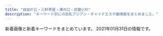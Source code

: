 ```yaml
---
title: "自由が丘・三軒茶屋・溝の口・武蔵小杉"
description: "キーワード別にの巨乳アジアン・チャイナエステ嬢情報をまとめました。"
---
```


新着画像と新着キーワードをまとめています。
2021年01月31日の情報です。

<DmmAffiliateIns />
<KeywordTable
  shops={
    [
    {
        "name": "\u685c",
        "img_links": [
            "http://www.sakura.esraku.com/photo_news/upimg/282545f76dfd1996d7_0.jpg",
            "http://www.sakura.esraku.com/files/009.jpg",
            "http://www.sakura.esraku.com/files/003.jpg",
            "http://www.sakura.esraku.com/files/006.jpg",
            "http://www.sakura.esraku.com/files/008.jpg",
            "http://www.sakura.esraku.com/photo_news/upimg/921745f718627cc259_0.jpg",
            "http://www.sakura.esraku.com/images/s_link.jpg",
            "http://www.sakura.esraku.com/images/lineyoyaku.jpg",
            "http://www.sakura.esraku.com/photo_news/upimg/508775f63081046140_0.jpg",
            "http://www.sakura.esraku.com/photo_news/upimg/5052160124f368954b_0.jpg",
            "http://www.sakura.esraku.com/files/010.jpg",
            "http://www.sakura.esraku.com/files/007.jpg",
            "http://www.sakura.esraku.com/files/005.jpg",
            "http://www.sakura.esraku.com/photo_news/upimg/221315f853e86bfad8_0.jpg",
            "http://www.sakura.esraku.com/photo_news/upimg/192295fbde78dddd71_0.jpg",
            "http://www.sakura.esraku.com/files/004.jpg",
            "http://www.sakura.esraku.com/files/001.jpg",
            "http://www.sakura.esraku.com/images/mobile.jpg",
            "http://www.sakura.esraku.com/images/s_staff.jpg",
            "http://www.sakura.esraku.com/images/top.png",
            "http://www.sakura.esraku.com/files/002.jpg"
        ],
        "url": "http://www.sakura.esraku.com/",
        "station": "\u90fd\u7acb\u5927\u5b66\u99c5",
        "keywords": {
            "C": 22,
            "D": 16,
            "\u30bb\u30af\u30b7\u30fc": 1,
            "87": 14
        }
    },
    {
        "img_links": [
            "http://www.brilliance.mesthe.com/images/tel.png",
            "http://www.brilliance.mesthe.com/files/001-02.jpg",
            "http://www.brilliance.mesthe.com/images/infotiao1.jpg",
            "http://www.brilliance.mesthe.com/files/004.jpg",
            "http://www.brilliance.mesthe.com/files/003-02.jpg",
            "http://www.brilliance.mesthe.com/files/005.jpg",
            "http://www.brilliance.mesthe.com/images/service.png",
            "http://www.brilliance.mesthe.com/images/main_top.png",
            "http://www.brilliance.mesthe.com/files/004-03.jpg",
            "http://www.brilliance.mesthe.com/images/new1.png",
            "http://www.brilliance.mesthe.com/files/002-02.jpg",
            "http://www.brilliance.mesthe.com/images/zi_massage.png",
            "http://www.brilliance.mesthe.com/images/maga.jpg",
            "http://www.brilliance.mesthe.com/images/zi_staff.png",
            "http://www.brilliance.mesthe.com/images/shop/shop03.jpg",
            "http://www.brilliance.mesthe.com/files/002.jpg",
            "http://www.brilliance.mesthe.com/files/004-02.jpg",
            "http://www.brilliance.mesthe.com/images/new3.png",
            "http://www.brilliance.mesthe.com/images/s2.jpg",
            "http://www.brilliance.mesthe.com/files/002-03.jpg",
            "http://www.brilliance.mesthe.com/images/pick.png",
            "http://www.brilliance.mesthe.com/files/005-02.jpg",
            "http://www.brilliance.mesthe.com/images/xian.png",
            "http://www.brilliance.mesthe.com/images/main_bottom.png",
            "http://www.brilliance.mesthe.com/files/001-03.jpg",
            "http://www.brilliance.mesthe.com/images/s3.jpg",
            "http://www.brilliance.mesthe.com/files/005-03.jpg",
            "http://www.brilliance.mesthe.com/files/003.jpg",
            "http://www.brilliance.mesthe.com/images/shop/shop04.jpg",
            "http://www.brilliance.mesthe.com/files/001.jpg",
            "http://www.brilliance.mesthe.com/files/003-03.jpg",
            "http://www.brilliance.mesthe.com/images/s1.jpg",
            "http://www.brilliance.mesthe.com/images/shop/shop01.jpg",
            "http://www.brilliance.mesthe.com/images/shop/shop02.jpg"
        ],
        "url": "http://www.brilliance.mesthe.com/",
        "station": "\u4e09\u8ed2\u8336\u5c4b\u99c5\u4e16\u7530\u8c37\u901a\u308a\u53e3",
        "keywords": {
            "87": 1,
            "85": 2,
            "D": 3,
            "C": 2,
            "86": 2
        },
        "name": "\u30d6\u30ea\u30ea\u30a2\u30f3\u30b9"
    },
    {
        "img_links": [
            "http://ms-rlx.com/staff/momo/01mb.jpg",
            "http://ms-rlx.com/img/att.png",
            "http://ms-rlx.com/img/ttl_tnew.png",
            "http://ms-rlx.com/staff/ringo/01mb.jpg",
            "http://ms-rlx.com/img/ttl_mobile.png",
            "http://ms-rlx.com/img/access/road02.jpg",
            "http://ms-rlx.com/pic/head.png",
            "http://ms-rlx.com/staff/sachan/01mb.jpg",
            "http://ms-rlx.com/img/youtube.jpg",
            "http://ms-rlx.com/img/ttl_rec.png",
            "http://ms-rlx.com/staff/milk/01.jpg",
            "http://ms-rlx.com/staff/momo/01.jpg",
            "http://ms-rlx.com/img/ttl_staff.png",
            "http://ms-rlx.com/staff/ruri/01mb.jpg",
            "http://ms-rlx.com/staff/ruri/01.jpg",
            "http://ms-rlx.com/img/access/road03.jpg",
            "http://ms-rlx.com/i/files/homeimg.jpg",
            "http://ms-rlx.com/staff/sachan/01.jpg",
            "http://ms-rlx.com/staff/ringo/01.jpg",
            "http://ms-rlx.com/img/access/road01.jpg",
            "http://ms-rlx.com/img/ttl_concept.png",
            "http://ms-rlx.com/img/msgbtn.png",
            "http://ms-rlx.com/staff/milk/01mb.jpg"
        ],
        "keywords": {
            "C": 14
        },
        "station": "\u81ea\u7531\u304c\u4e18\u99c5\u5357\u53e3",
        "url": "http://ms-rlx.com/",
        "name": "\u697d\u697d\u5c4b"
    },
    {
        "url": "https://fy.uouono.com",
        "name": "For You",
        "keywords": {
            "E": 12,
            "D": 36
        },
        "img_links": [
            "https://fy.uouono.com/wp-content/uploads/2019/06/oijhg9876rforyou.jpg",
            "https://fy.uouono.com/wp-content/themes/este/img/2.jpg",
            "https://fy.uouono.com/wp-content/uploads/2020/01/90897tyrdfforyou.jpg",
            "https://fy.uouono.com/wp-content/themes/este/img/call.png",
            "https://fy.uouono.com/wp-content/uploads/2019/06/098765easforyou.jpg",
            "https://fy.uouono.com/wp-content/themes/este/img/3.jpg",
            "https://fy.uouono.com/wp-content/themes/este/img/top-img02.png",
            "https://fy.uouono.com/wp-content/uploads/2020/10/21349876harumo.jpg",
            "https://fy.uouono.com/wp-content/uploads/2020/01/diouygforyou.jpg",
            "https://fy.uouono.com/wp-content/themes/este/img/top-img01a.png",
            "https://fy.uouono.com/wp-content/themes/este/img/top-img04.png",
            "https://fy.uouono.com/wp-content/uploads/2020/10/ff-foryou.jpg",
            "https://fy.uouono.com/wp-content/themes/este/img/tel_footer.png",
            "https://fy.uouono.com/wp-content/uploads/2020/12/11foryou.jpg",
            "https://fy.uouono.com/wp-content/uploads/2019/04/11foryou.jpg",
            "https://fy.uouono.com/wp-content/uploads/2020/10/09uiyharumo.jpg",
            "https://fy.uouono.com/wp-content/uploads/2020/12/1foryou.jpg",
            "https://fy.uouono.com/wp-content/themes/este/img/4.jpg",
            "https://fy.uouono.com/wp-content/themes/este/img/top-img01.png",
            "https://fy.uouono.com/wp-content/uploads/2020/12/09foryou.jpg",
            "https://fy.uouono.com/wp-content/uploads/2019/12/00harumo.jpg",
            "https://fy.uouono.com/wp-content/uploads/2019/06/098765resdaxfforyou.jpg",
            "https://fy.uouono.com/wp-content/themes/este/img/tel_header.png",
            "https://fy.uouono.com/wp-content/uploads/2021/01/0897foryou.jpg",
            "https://fy.uouono.com/wp-content/uploads/2019/06/asayou.jpg",
            "https://fy.uouono.com/wp-content/themes/este/img/1.jpg",
            "https://fy.uouono.com/wp-content/themes/este/img/top-img01b.png"
        ],
        "station": "\u4e8c\u5b50\u7389\u5ddd\u99c5"
    },
    {
        "img_links": [
            "http://clair.work/staff/humi1.jpg",
            "http://clair.work/images/head_interior.jpg",
            "http://clair.work/images/recruit/point_06.png",
            "http://clair.work/images/recruit/nagare_07.png",
            "http://clair.work/images/trigger.jpg",
            "http://clair.work/staff/ayaka1.jpg",
            "http://clair.work/images/icon_ranking_02.png",
            "http://clair.work/images/recruit/sp_mainvisual.jpg",
            "http://clair.work/images/icon_ranking_05.png",
            "http://clair.work/images/recruit/nagare_02.jpg",
            "http://clair.work/staff/mayu1.jpg",
            "http://clair.work/images/icon_ranking_04.png",
            "http://clair.work/images/recruit/message_03.png",
            "http://clair.work/images/recruit/nagare_06.png",
            "http://clair.work/images/mainvisual_02_s.jpg",
            "http://clair.work/images/recruit/point_07.png",
            "http://clair.work/images/sw_tel.png",
            "http://clair.work/images/mainvisual_01_s.jpg",
            "http://clair.work/images/recruit/nagare_05.png",
            "http://clair.work/images/recruit/nagare_03.jpg",
            "http://clair.work/staff/humi2.jpg",
            "http://clair.work/images/sw_home.png",
            "http://clair.work/images/recruit/point_03.png",
            "http://clair.work/images/recruit/nagare_01.jpg",
            "http://clair.work/images/recruit/point_05.png",
            "http://clair.work/images/no_image.jpg",
            "http://clair.work/images/recruit/point_08.png",
            "http://clair.work/images/recruit/point_04.png",
            "http://clair.work/images/recruit/point_09.png",
            "http://clair.work/images/icon_ranking_03.png",
            "http://clair.work/images/recruit/req_03.jpg",
            "http://clair.work/images/mainvisual_02.jpg",
            "http://clair.work/images/icon_new.png",
            "http://clair.work/staff/yua1.jpg",
            "http://clair.work/images/mainvisual_01.jpg",
            "http://clair.work/images/icon_ranking_01.png",
            "http://clair.work/staff/kasumi1.jpg",
            "http://clair.work/images/head_therapist.jpg"
        ],
        "keywords": {
            "D": 4,
            "C": 4,
            "E": 2
        },
        "url": "http://clair.work/",
        "name": "Clair \uff5e\u30af\u30ec\u30fc\u30eb\uff5e",
        "station": "\u5b66\u82b8\u5927\u5b66\u99c5\u897f\u53e3"
    },
    {
        "keywords": {},
        "img_links": [
            "http://in-esthe.com/you/images/r-1.jpg",
            "http://in-esthe.com/you/images/botton.jpg",
            "http://in-esthe.com/you/images/r-2.jpg",
            "http://in-esthe.com/you/images/p-4.jpg",
            "http://in-esthe.com/you/images/p-9.jpg",
            "http://in-esthe.com/you/images/p-11.jpg",
            "http://in-esthe.com/you/images/p-10.jpg",
            "http://in-esthe.com/you/images/p-8.jpg",
            "http://cdn.dino-es.com/images/logo/468x60DinoEs.png",
            "http://in-esthe.com/you/images/fla.jpg",
            "http://in-esthe.com/you/images/mo.png",
            "http://in-esthe.com/you/images/p-3.jpg",
            "http://in-esthe.com/you/images/p-0.jpg",
            "http://in-esthe.com/you/images/p-7.jpg",
            "http://in-esthe.com/you/images/p-5.jpg"
        ],
        "url": "http://in-esthe.com/you/",
        "station": "\u5b66\u82b8\u5927\u5b66\u99c5\u6771\u53e3",
        "name": "\u60a0"
    },
    {
        "keywords": {},
        "name": "\u30d6\u30eb\u30fc\u30d9\u30ea\u30fc",
        "img_links": [
            "http://b-berry.work/images/news.jpg",
            "http://b-berry.work/images/ac1.jpg",
            "http://b-berry.work/images/ac2.jpg",
            "http://b-berry.work/img/mona1.jpg",
            "http://b-berry.work/images/interior_t.jpg",
            "http://b-berry.work/staff/yuri.jpg",
            "http://b-berry.work/images/sys.jpg",
            "http://b-berry.work/images/1.jpg",
            "http://b-berry.work/images/int2.jpg",
            "http://b-berry.work/images/tg.jpg",
            "http://b-berry.work/images/rec2.jpg",
            "http://b-berry.work/staff/mona.jpg",
            "http://b-berry.work/images/staff_t.jpg",
            "http://b-berry.work/img/yuri1.jpg",
            "http://b-berry.work/images/3.jpg",
            "http://b-berry.work/images/int1.jpg",
            "http://b-berry.work/staff/maya.jpg",
            "http://b-berry.work/images/2.jpg",
            "http://b-berry.work/images/s1.png",
            "http://b-berry.work/images/rec1.jpg",
            "http://b-berry.work/img/maya1.jpg",
            "http://b-berry.work/images/head.jpg"
        ],
        "url": "http://b-berry.work/",
        "station": "\u81ea\u7531\u304c\u4e18\u99c5\u5317\u53e3"
    },
    {
        "name": "\u697d\u3057\u3044",
        "station": "\u4e8c\u5b50\u7389\u5ddd\u99c5\u897f\u53e3",
        "url": "http://tanoshii.jpn.mn/",
        "img_links": [
            "http://tanoshii.jpn.mn/photos/sites/76/2020/12/2020120904441346.jpg",
            "http://tanoshii.jpn.mn/photos/sites/76/2020/06/2020060701410487.jpg",
            "http://tanoshii.jpn.mn/photos/sites/76/2020/09/2020090803135392.jpg",
            "http://tanoshii.jpn.mn/images/top_slider02.jpg",
            "http://tanoshii.jpn.mn/photos/sites/76/2020/05/2020052603000346.jpg",
            "http://tanoshii.jpn.mn/images/side_tel.jpg",
            "http://tanoshii.jpn.mn/photos/sites/76/2019/12/2019121409131966.jpg",
            "http://tanoshii.jpn.mn/photos/sites/76/2020/12/202012060340027.jpg",
            "http://tanoshii.jpn.mn/photos/sites/76/2020/12/2020120904423083.jpg",
            "http://tanoshii.jpn.mn/photos/sites/76/2020/02/2020022603283463.jpg",
            "http://tanoshii.jpn.mn/images/info2.jpg",
            "http://tanoshii.jpn.mn/photos/sites/76/2020/11/2020112902000038.jpg",
            "http://tanoshii.jpn.mn/photos/sites/76/2021/01/2021012605371183.jpg",
            "http://tanoshii.jpn.mn/photos/sites/76/2019/12/201912280133413.jpg",
            "http://tanoshii.jpn.mn/images/link_nav06.jpg",
            "http://tanoshii.jpn.mn/photos/sites/76/2021/01/2021011304145677.jpg",
            "http://tanoshii.jpn.mn/photos/sites/76/2020/01/2020012603560666.jpg",
            "http://tanoshii.jpn.mn/photos/sites/76/2020/03/2020030903332740.jpg",
            "http://tanoshii.jpn.mn/photos/sites/76/2020/02/2020022603284068.jpg",
            "http://tanoshii.jpn.mn/photos/sites/76/2020/11/2020111603281212.jpg",
            "http://tanoshii.jpn.mn/photos/sites/76/2020/10/2020102803545189.jpg",
            "http://tanoshii.jpn.mn/photos/sites/76/2019/12/2019121409132447.jpg",
            "http://tanoshii.jpn.mn/photos/sites/76/2020/12/2020122205012857.jpg",
            "http://tanoshii.jpn.mn/photos/sites/76/2020/08/2020082903370364.jpg",
            "http://tanoshii.jpn.mn/photos/sites/76/2019/12/2019121409132124.jpg",
            "http://tanoshii.jpn.mn/photos/sites/76/2020/03/202003090333270.jpg",
            "http://tanoshii.jpn.mn/photos/sites/76/2020/12/2020120901212835.jpg",
            "http://tanoshii.jpn.mn/images/link_nav05.jpg",
            "http://tanoshii.jpn.mn/photos/sites/76/2020/04/2020041703571830.jpg",
            "http://tanoshii.jpn.mn/photos/sites/76/2020/06/2020061605184059.jpg",
            "http://tanoshii.jpn.mn/photos/sites/76/2020/01/2020010206122496.jpg",
            "http://tanoshii.jpn.mn/photos/sites/76/2020/01/2020012908322311.jpg",
            "http://tanoshii.jpn.mn/photos/sites/76/2020/01/2020011207465264.jpg",
            "http://tanoshii.jpn.mn/images/side_link.jpg",
            "http://tanoshii.jpn.mn/photos/sites/76/2020/01/2020011207465354.jpg",
            "http://tanoshii.jpn.mn/photos/sites/76/2020/12/202012240922577.jpg",
            "http://tanoshii.jpn.mn/photos/sites/76/2020/11/2020110307113062.jpg",
            "http://tanoshii.jpn.mn/images/top.png",
            "http://tanoshii.jpn.mn/images/link_nav03.jpg",
            "http://tanoshii.jpn.mn/photos/sites/76/2020/02/2020020601144618.jpg",
            "http://tanoshii.jpn.mn/photos/sites/76/2021/01/2021010305174759.jpg",
            "http://tanoshii.jpn.mn/images/side_mobile.jpg",
            "http://tanoshii.jpn.mn/photos/sites/76/2019/12/2019121409132141.jpg",
            "http://tanoshii.jpn.mn/photos/sites/76/2020/11/2020112407093420.jpg",
            "http://tanoshii.jpn.mn/photos/sites/76/2019/12/2019122801334276.jpg",
            "http://tanoshii.jpn.mn/photos/sites/76/2020/04/2020040401245819.jpg",
            "http://tanoshii.jpn.mn/photos/sites/76/2020/10/2020101305315556.jpg",
            "http://tanoshii.jpn.mn/photos/sites/76/2020/01/2020011710434680.jpg",
            "http://tanoshii.jpn.mn/photos/sites/76/2020/03/2020030810363653.jpg",
            "http://tanoshii.jpn.mn/images/sp_top.jpg",
            "http://tanoshii.jpn.mn/photos/sites/76/2020/09/2020092006290275.jpg",
            "http://tanoshii.jpn.mn/photos/sites/76/2020/09/2020093003412015.jpg",
            "http://tanoshii.jpn.mn/photos/sites/76/2020/06/2020061605184178.jpg",
            "http://tanoshii.jpn.mn/photos/sites/76/2019/12/201912140913237.jpg",
            "http://tanoshii.jpn.mn/photos/sites/76/2020/09/2020090307211283.jpg",
            "http://tanoshii.jpn.mn/images/link_nav04.jpg",
            "http://tanoshii.jpn.mn/photos/sites/76/2020/08/2020080507421162.jpg",
            "http://tanoshii.jpn.mn/photos/sites/76/2021/01/2021011304151051.jpg",
            "http://tanoshii.jpn.mn/photos/sites/76/2020/09/2020093003412655.jpg",
            "http://tanoshii.jpn.mn/photos/sites/76/2020/12/2020122501502779.jpg",
            "http://tanoshii.jpn.mn/images/info3.jpg",
            "http://tanoshii.jpn.mn/images/ico01.png",
            "http://tanoshii.jpn.mn/images/info1.jpg",
            "http://tanoshii.jpn.mn/images/top_slider01.jpg",
            "http://tanoshii.jpn.mn/photos/sites/76/2020/07/2020071004194210.jpg",
            "http://tanoshii.jpn.mn/photos/sites/76/2020/05/2020052603000345.jpg",
            "http://tanoshii.jpn.mn/images/link_nav07.jpg",
            "http://tanoshii.jpn.mn/photos/sites/76/2021/01/2021012605370415.jpg",
            "http://tanoshii.jpn.mn/images/link_nav02.jpg",
            "http://tanoshii.jpn.mn/photos/sites/76/2020/09/2020090800560727.jpg",
            "http://tanoshii.jpn.mn/photos/sites/76/2020/08/2020081201584255.jpg",
            "http://tanoshii.jpn.mn/photos/sites/76/2020/01/2020012603561216.jpg",
            "http://tanoshii.jpn.mn/photos/sites/76/2020/05/2020051702012070.jpg",
            "http://tanoshii.jpn.mn/photos/sites/76/2020/01/2020010206122380.jpg",
            "http://tanoshii.jpn.mn/photos/sites/76/2019/12/2019121409132234.jpg",
            "http://tanoshii.jpn.mn/photos/sites/76/2020/05/2020052603000177.jpg",
            "http://tanoshii.jpn.mn/photos/sites/76/2020/12/2020121807285563.jpg",
            "http://tanoshii.jpn.mn/images/link_nav01.jpg",
            "http://tanoshii.jpn.mn/photos/sites/76/2020/03/2020032803325898.jpg"
        ],
        "keywords": {
            "85": 3,
            "82": 4,
            "C": 8,
            "88": 1,
            "83": 4,
            "84": 1,
            "93": 1,
            "D": 16,
            "86": 7,
            "89": 2,
            "E": 9,
            "87": 10
        }
    },
    {
        "img_links": [
            "http://www.miyuki.es-relax.info/images/info1.jpg",
            "http://www.miyuki.es-relax.info/images/info4.jpg",
            "http://www.miyuki.es-relax.info/images/sp01.jpg",
            "http://www.miyuki.es-relax.info/images/yoyaku.png",
            "http://www.miyuki.es-relax.info/gals/nana1.jpg",
            "http://www.miyuki.es-relax.info/images/info3.jpg",
            "http://www.miyuki.es-relax.info/gals/yuki1.jpg",
            "http://www.miyuki.es-relax.info/gals/yuri1.jpg",
            "http://www.miyuki.es-relax.info/images/sp03.jpg",
            "http://www.miyuki.es-relax.info/images/info2.jpg",
            "http://www.miyuki.es-relax.info/images/sp02.jpg",
            "http://www.miyuki.es-relax.info/images/kp01.jpg"
        ],
        "keywords": {},
        "station": "\u5927\u5ca1\u5c71\u99c5",
        "url": "http://www.miyuki.es-relax.info/",
        "name": "\u30de\u30c3\u30b5\u30fc\u30b8\u306e\u66d9"
    },
    {
        "name": "\u661f\u306e\u8f1d\u304d",
        "img_links": [
            "http://kagayaki.jpn.cm/images/room6.jpg",
            "http://kagayaki.jpn.cm/photos/sites/35/2016/08/staff3.jpg",
            "http://kagayaki.jpn.cm/images/mobile.jpg",
            "http://kagayaki.jpn.cm/images/room5.jpg",
            "http://kagayaki.jpn.cm/images/staff0.jpg",
            "http://kagayaki.jpn.cm/photos/sites/35/2017/11/2017110107513579.jpg",
            "http://kagayaki.jpn.cm/images/staff_line.png",
            "http://kagayaki.jpn.cm/images/bj3.png",
            "http://kagayaki.jpn.cm/photos/sites/35/2016/09/637893871729784570.jpg",
            "http://kagayaki.jpn.cm/photos/sites/35/2019/09/2019092518230998.jpg",
            "http://kagayaki.jpn.cm/images/top.jpg",
            "http://kagayaki.jpn.cm/images/room1.jpg",
            "http://kagayaki.jpn.cm/photos/sites/35/2016/11/12.jpg",
            "http://kagayaki.jpn.cm/images/room4.jpg",
            "http://kagayaki.jpn.cm/images/end1.jpg",
            "http://kagayaki.jpn.cm/photos/sites/35/2016/11/11.jpg",
            "http://kagayaki.jpn.cm/photos/sites/35/2016/08/staff32.jpg",
            "http://kagayaki.jpn.cm/images/room3.jpg",
            "http://kagayaki.jpn.cm/photos/sites/35/2016/11/1.jpg",
            "http://kagayaki.jpn.cm/images/room2.jpg",
            "http://kagayaki.jpn.cm/images/girl-z2.jpg",
            "http://kagayaki.jpn.cm/images/mobile2.jpg",
            "http://kagayaki.jpn.cm/photos/sites/35/2020/10/2020100418535814.jpg",
            "http://kagayaki.jpn.cm/images/girl-z1.jpg"
        ],
        "keywords": {
            "84": 1,
            "87": 2,
            "E": 1,
            "86": 5,
            "C": 17,
            "D": 6
        },
        "url": "http://kagayaki.jpn.cm/",
        "station": "\u4e09\u8ed2\u8336\u5c4b\u99c5\u5317\u53e3"
    },
    {
        "keywords": {},
        "url": "http://annex-jp.info/",
        "img_links": [
            "http://annex-jp.info/images/mayumi.jpg",
            "http://annex-jp.info/images/yoho.jpg",
            "http://www.annex-jp.info/i/img/mari.jpg",
            "http://www.annex-jp.info/i/img/yoho.jpg",
            "http://annex-jp.info/images/kp-info.jpg",
            "http://annex-jp.info/images/nana.jpg",
            "http://annex-jp.info/images/mari.jpg",
            "http://annex-jp.info/images/info.png",
            "http://annex-jp.info/images/sayuri.jpg",
            "http://www.annex-jp.info/i/img/nana.jpg",
            "http://www.annex-jp.info/i/img/mayumi.jpg",
            "http://www.annex-jp.info/i/img/riri.jpg",
            "http://annex-jp.info/images/riri.jpg",
            "http://www.annex-jp.info/i/img/sayuri.jpg"
        ],
        "name": "\u305f\u3093\u307d\u307d",
        "station": "\u81ea\u7531\u304c\u4e18\u99c5\u5317\u53e3"
    },
    {
        "img_links": [
            "http://yourroom.net/photo/yuki1.jpg",
            "http://yourroom.net/photo/mini-yui2.jpg",
            "http://yourroom.net/images/1s.jpg",
            "http://yourroom.net/photo/mini-yuki1.jpg",
            "http://yourroom.net/photo/yui1.jpg",
            "http://yourroom.net/photo/maho1.jpg",
            "http://yourroom.net/photo/mini-maho1.jpg",
            "http://yourroom.net/photo/mini-yui1.jpg",
            "http://yourroom.net/photo/mini-yuki2.jpg",
            "http://yourroom.net/images/saikai.png",
            "http://yourroom.net/images/1.jpg"
        ],
        "name": "\u30b9\u30de\u30a4\u30eb",
        "keywords": {},
        "url": "http://yourroom.net/",
        "station": "\u7b49\u3005\u529b\u99c5"
    },
    {
        "station": "\u4e0a\u91ce\u6bdb\u99c5",
        "img_links": [
            "http://relaxation-soil.net/photo/rie1.jpg",
            "http://relaxation-soil.net/photo/mini-rie1.jpg",
            "http://relaxation-soil.net/photo/mini-yuyu4.jpg",
            "http://relaxation-soil.net/images/1.jpg",
            "http://relaxation-soil.net/photo/yuyu4.jpg",
            "http://relaxation-soil.net/photo/mini-rie2.jpg",
            "http://relaxation-soil.net/photo/anna1.jpg",
            "http://relaxation-soil.net/photo/mini-yuyu3.jpg",
            "http://relaxation-soil.net/photo/mini-anna1.jpg",
            "http://relaxation-soil.net/photo/mini-newgirl3.jpg",
            "http://relaxation-soil.net/photo/mini-newgirl1.jpg",
            "http://relaxation-soil.net/photo/mini-anna3.jpg",
            "http://relaxation-soil.net/images/saikai.png",
            "http://relaxation-soil.net/images/1s.jpg",
            "http://relaxation-soil.net/photo/mini-newgirl2.jpg"
        ],
        "name": "\u30bd\u30a4\u30eb",
        "url": "http://relaxation-soil.net/",
        "keywords": {}
    },
    {
        "name": "\u5b89\u5fc3\u5802",
        "img_links": [
            "http://treat-msg.com/staff/chinatu/01.jpg",
            "http://treat-msg.com/staff/saki/01.jpg",
            "http://treat-msg.com/staff/rumi/01.jpg",
            "http://treat-msg.com/staff/mei/01.jpg",
            "http://treat-msg.com/img/access/road2.jpg",
            "http://treat-msg.com/staff/kaori/01.jpg",
            "http://treat-msg.com/img/ttl_staff.jpg",
            "http://treat-msg.com/img/foot.png",
            "http://treat-msg.com/staff/rumi/01mb.jpg",
            "http://treat-msg.com/staff/noa/01.jpg",
            "http://treat-msg.com/staff/riri/01mb.jpg",
            "http://treat-msg.com/staff/saki/01mb.jpg",
            "http://treat-msg.com/staff/miyo/01mb.jpg",
            "http://treat-msg.com/img/mainft.jpg",
            "http://treat-msg.com/staff/mei/01mb.jpg",
            "http://treat-msg.com/staff/miyo/01.jpg",
            "http://treat-msg.com/img/shop/msg.png",
            "http://treat-msg.com/staff/chinatu/01mb.jpg",
            "http://treat-msg.com/staff/riri/01.jpg",
            "http://treat-msg.com/img/mainhd.jpg",
            "http://treat-msg.com/img/access/road1.jpg",
            "http://treat-msg.com/staff/noa/01mb.jpg",
            "http://treat-msg.com/pic/corona.jpg",
            "http://treat-msg.com/img/access/road3.jpg",
            "http://treat-msg.com/img/head.png",
            "http://treat-msg.com/img/access/road6.jpg",
            "http://treat-msg.com/img/access/roaddm.png",
            "http://treat-msg.com/img/access/road5.jpg",
            "http://treat-msg.com/img/access/road4.jpg",
            "http://treat-msg.com/staff/kaori/01mb.jpg"
        ],
        "station": "\u99d2\u6ca2\u5927\u5b66\u99c5\u99d2\u6ca2\u516c\u5712\u53e3",
        "url": "http://treat-msg.com/",
        "keywords": {}
    },
    {
        "img_links": [
            "http://www.es-flower.link/sp/menu/interior.jpg",
            "http://www.es-flower.link/sp/images/interior_t.jpg",
            "http://www.es-flower.link/sp/images/time.jpg",
            "http://www.es-flower.link/images/rec2.jpg",
            "http://www.es-flower.link/img/mizuki1.jpg",
            "http://www.es-flower.link/img/nene1.jpg",
            "http://www.es-flower.link/sp/images/ac1.jpg",
            "http://www.es-flower.link/img/yume1.jpg",
            "http://www.es-flower.link/sp/images/top.jpg",
            "http://www.es-flower.link/sp/images/int2.jpg",
            "http://www.es-flower.link/images/2.jpg",
            "http://www.es-flower.link/sp/images/tel.jpg",
            "http://www.es-flower.link/sp/images/staff_t.jpg",
            "http://www.es-flower.link/sp/images/rec3.jpg",
            "http://www.es-flower.link/images/sm.jpg",
            "http://www.es-flower.link/sp/images/3.jpg",
            "http://www.es-flower.link/images/mobile.jpg",
            "http://www.es-flower.link/sp/img/koyuki1.jpg",
            "http://www.es-flower.link/sp/menu/top.jpg",
            "http://www.es-flower.link/images/1.jpg",
            "http://www.es-flower.link/images/6.jpg",
            "http://www.es-flower.link/images/news.jpg",
            "http://www.es-flower.link/images/5.jpg",
            "http://www.es-flower.link/images/head.jpg",
            "http://www.es-flower.link/sp/images/sisu.jpg",
            "http://www.es-flower.link/sp/images/news.jpg",
            "http://www.es-flower.link/images/info.jpg",
            "http://www.es-flower.link/sp/images/6.jpg",
            "http://www.es-flower.link/sp/menu/staff.jpg",
            "http://www.es-flower.link/images/4.jpg",
            "http://www.es-flower.link/sp/images/newsb.png",
            "http://www.es-flower.link/sp/img/arisa1.jpg",
            "http://www.es-flower.link/sp/images/1.jpg",
            "http://www.es-flower.link/images/rec1.png",
            "http://www.es-flower.link/sp/images/sys2.jpg",
            "http://www.es-flower.link/images/ta.jpg",
            "http://www.es-flower.link/img/huyumi1.jpg",
            "http://www.es-flower.link/images/int2.png",
            "http://www.es-flower.link/sp/img/nene1.jpg",
            "http://www.es-flower.link/sp/images/int1.jpg",
            "http://www.es-flower.link/img/arisa1.jpg",
            "http://www.es-flower.link/sp/images/sys3.jpg",
            "http://www.es-flower.link/sp/images/2.jpg",
            "http://www.es-flower.link/sp/images/rec2.jpg",
            "http://www.es-flower.link/images/staff_t.jpg",
            "http://www.es-flower.link/images/interior_t.jpg",
            "http://www.es-flower.link/sp/img/mizuki1.jpg",
            "http://www.es-flower.link/images/sys.png",
            "http://www.es-flower.link/sp/images/4.jpg",
            "http://www.es-flower.link/images/int1.png",
            "http://www.es-flower.link/sp/images/pc.jpg",
            "http://www.es-flower.link/sp/img/yume1.jpg",
            "http://www.es-flower.link/sp/img/huyumi1.jpg",
            "http://www.es-flower.link/img/koyuki1.jpg",
            "http://www.es-flower.link/sp/images/rec1.jpg",
            "http://www.es-flower.link/sp/images/sisu_t.jpg",
            "http://www.es-flower.link/sp/images/head.png",
            "http://www.es-flower.link/sp/images/sys1.jpg",
            "http://www.es-flower.link/sp/images/5.jpg",
            "http://www.es-flower.link/images/3.jpg",
            "http://www.es-flower.link/sp/images/footer.jpg"
        ],
        "url": "http://www.es-flower.link/",
        "name": "\u6625\u306e\u604b",
        "keywords": {},
        "station": "\u81ea\u7531\u304c\u4e18\u99c5\u5317\u53e3"
    },
    {
        "station": "\u4e8c\u5b50\u7389\u5ddd\u99c5\u6771\u53e3",
        "img_links": [
            "http://koibito.ies.bz/images/top.png",
            "http://koibito.ies.bz/images/s_staff.png",
            "http://koibito.ies.bz/images/no2.png",
            "http://koibito.ies.bz/images/s_pick.jpg",
            "http://koibito.ies.bz/images/s_ranking.png",
            "http://koibito.ies.bz/photos/sites/69/2018/10/201810150304491.jpg",
            "http://koibito.ies.bz/photos/sites/69/2018/10/2018100214220989.jpg",
            "http://koibito.ies.bz/images/room1.jpg",
            "http://koibito.ies.bz/images/room4.jpg",
            "http://koibito.ies.bz/images/mobile.jpg",
            "http://koibito.ies.bz/photos/sites/69/2018/10/2018100214242547.jpg",
            "http://koibito.ies.bz/images/s_staff1.png",
            "http://koibito.ies.bz/images/info.jpg",
            "http://koibito.ies.bz/images/s_news.png",
            "http://koibito.ies.bz/images/room3.jpg",
            "http://koibito.ies.bz/images/link.jpg",
            "http://koibito.ies.bz/images/no1.png",
            "http://koibito.ies.bz/images/room2.jpg",
            "http://koibito.ies.bz/images/new.jpg"
        ],
        "name": "\u604b\u4eba",
        "keywords": {
            "C": 1,
            "86": 2,
            "85": 1
        },
        "url": "http://koibito.ies.bz/"
    },
    {
        "station": "\u5b66\u82b8\u5927\u5b66\u99c5\u6771\u53e3",
        "img_links": [
            "http://ms-shinraku.com/staff/ran/01.jpg",
            "http://ms-shinraku.com/i/files/homeimg.jpg",
            "http://ms-shinraku.com/staff/yuki/01.jpg",
            "http://ms-shinraku.com/staff/mari/01.jpg",
            "http://ms-shinraku.com/img/ttl_staff.png",
            "http://ms-shinraku.com/pic/topimg2.jpg",
            "http://ms-shinraku.com/img/foot.png",
            "http://ms-shinraku.com/pic/head.jpg",
            "http://ms-shinraku.com/staff/momoka/01.jpg",
            "http://ms-shinraku.com/staff/ayumi/01.jpg",
            "http://ms-shinraku.com/pic/topimg1.jpg",
            "http://ms-shinraku.com/staff/kanako/01.jpg"
        ],
        "url": "http://ms-shinraku.com/",
        "name": "\u5fc3\u697d",
        "keywords": {
            "C": 2
        }
    },
    {
        "img_links": [
            "http://www.wqiowaz.site/uploads/200629/1-200629103204442.jpg",
            "http://www.wqiowaz.site/picture/call.png",
            "http://www.wqiowaz.site/uploads/201008/1-20100Q5541T55.jpg",
            "http://www.wqiowaz.site/picture/foot01.jpg",
            "http://www.wqiowaz.site/picture/m-head01.jpg",
            "http://www.wqiowaz.site/uploads/200914/1-200914164443K1.jpg",
            "http://www.wqiowaz.site/uploads/200914/1-20091416442NT.jpg",
            "http://www.wqiowaz.site/uploads/200630/1-200630094K4325.jpg",
            "http://www.wqiowaz.site/picture/cam-01.jpg",
            "http://www.wqiowaz.site/uploads/201008/1-20100Q55403531.jpg",
            "http://www.wqiowaz.site/uploads/200630/1-200630094H5294.jpg",
            "http://www.wqiowaz.site/picture/m-top004.jpg",
            "http://www.wqiowaz.site/uploads/201008/1-20100Q5550EL.jpg",
            "http://www.wqiowaz.site/uploads/200629/1-200629103142X4.jpg",
            "http://www.wqiowaz.site/uploads/201008/1-20100Q55522V7.jpg",
            "http://www.wqiowaz.site/picture/m-top003.jpg",
            "http://www.wqiowaz.site/uploads/200629/1-200629103104120.jpg"
        ],
        "keywords": {
            "D": 3,
            "F": 4,
            "84": 2,
            "94": 4,
            "86": 1
        },
        "url": "http://www.wqiowaz.site/",
        "name": "Sweet",
        "station": "\u7528\u8cc0\u99c5\u6771\u53e3"
    },
    {
        "name": "JoJo",
        "keywords": {
            "88": 3,
            "C": 3,
            "85": 9,
            "\u30bb\u30af\u30b7\u30fc": 1,
            "D": 18,
            "84": 6,
            "86": 12
        },
        "station": "\u4e09\u8ed2\u8336\u5c4b\u99c5\u5357\u53e3",
        "url": "http://www.jojo.mensnv.com/",
        "img_links": [
            "http://www.jojo.mensnv.com/files/013-02.jpg",
            "http://www.jojo.mensnv.com/files/004-03.jpg",
            "http://www.jojo.mensnv.com/files/007-03.jpg",
            "http://www.jojo.mensnv.com/files/004-02.jpg",
            "http://www.jojo.mensnv.com/files/010-02.jpg",
            "http://www.jojo.mensnv.com/files/001-02.jpg",
            "http://www.jojo.mensnv.com/files/002-02.jpg",
            "http://www.jojo.mensnv.com/files/011-02.jpg",
            "http://www.jojo.mensnv.com/files/006.jpg",
            "http://www.jojo.mensnv.com/files/004.jpg",
            "http://www.jojo.mensnv.com/images/tel.png",
            "http://www.jojo.mensnv.com/files/014.jpg",
            "http://www.jojo.mensnv.com/files/007.jpg",
            "http://www.jojo.mensnv.com/images/coverGirlParts.png",
            "http://www.jojo.mensnv.com/files/012-02.jpg",
            "http://www.jojo.mensnv.com/files/003-03.jpg",
            "http://www.jojo.mensnv.com/files/001-03.jpg",
            "http://www.jojo.mensnv.com/files/005-03.jpg",
            "http://www.jojo.mensnv.com/files/003.jpg",
            "http://www.jojo.mensnv.com/files/011-03.jpg",
            "http://www.jojo.mensnv.com/files/013-03.jpg",
            "http://www.jojo.mensnv.com/images/backlistbtn.png",
            "http://www.jojo.mensnv.com/images/slider/01.jpg",
            "http://www.jojo.mensnv.com/files/011.jpg",
            "http://www.jojo.mensnv.com/files/013.jpg",
            "http://www.jojo.mensnv.com/images/slider/02.jpg",
            "http://www.jojo.mensnv.com/files/003-02.jpg",
            "http://www.jojo.mensnv.com/files/006-03.jpg",
            "http://www.jojo.mensnv.com/images/slider/03.jpg",
            "http://www.jojo.mensnv.com/files/002-03.jpg",
            "http://www.jojo.mensnv.com/files/006-02.jpg",
            "http://www.jojo.mensnv.com/files/010.jpg",
            "http://www.jojo.mensnv.com/images/showCover.png",
            "http://www.jojo.mensnv.com/files/009-02.jpg",
            "http://www.jojo.mensnv.com/files/007-02.jpg",
            "http://www.jojo.mensnv.com/files/012.jpg",
            "http://www.jojo.mensnv.com/files/010-03.jpg",
            "http://www.jojo.mensnv.com/files/001.jpg",
            "http://www.jojo.mensnv.com/images/mobile.jpg",
            "http://www.jojo.mensnv.com/files/005.jpg",
            "http://www.jojo.mensnv.com/files/009-03.jpg",
            "http://www.jojo.mensnv.com/files/005-02.jpg",
            "http://www.jojo.mensnv.com/files/002.jpg",
            "http://www.jojo.mensnv.com/files/014-03.jpg",
            "http://www.jojo.mensnv.com/files/012-03.jpg",
            "http://www.jojo.mensnv.com/files/014-02.jpg",
            "http://www.jojo.mensnv.com/files/009.jpg"
        ]
    },
    {
        "keywords": {},
        "name": "\u521d\u604b",
        "url": "http://www.sertyuin.xyz/",
        "img_links": [],
        "station": "\u4e8c\u5b50\u7389\u5ddd\u99c5\u897f\u53e3"
    }
]
}
/>
<DmmAffiliateScript />
